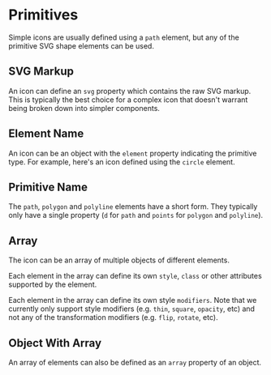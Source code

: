 
# Primitives

Simple icons are usually defined using a `path` element, but any of the
primitive SVG shape elements can be used.

## SVG Markup

An icon can define an `svg` property which contains the raw SVG markup.  This
is typically the best choice for a complex icon that doesn't warrant being
broken down into simpler components.

<Example
  Component={String}
  code={StringSrc}
/>

## Element Name

An icon can be an object with the `element` property indicating the primitive
type. For example, here's an icon defined using the `circle` element.

<Example
  Component={Object}
  code={ObjectSrc}
  expand
/>

## Primitive Name

The `path`, `polygon` and `polyline` elements have a short form.  They
typically only have a single property (`d` for `path` and `points` for
`polygon` and `polyline`).

<Example
  Component={Path}
  code={PathSrc}
  expand
/>

## Array

The icon can be an array of multiple objects of different elements.

<Example
  Component={Array}
  code={ArraySrc}
  expand
/>

Each element in the array can define its own `style`, `class` or other
attributes supported by the element.

<Example
  Component={Badger}
  code={BadgerSrc}
  expand
/>

Each element in the array can define its own style `modifiers`.  Note that
we currently only support style modifiers (e.g. `thin`, `square`, `opacity`, etc)
and not any of the transformation modifiers (e.g. `flip`, `rotate`, etc).

<Example
  Component={Modifiers}
  code={ModifiersSrc}
  expand
/>

## Object With Array

An array of elements can also be defined as an `array` property of an object.

<Example
  Component={ObjArray}
  code={ObjArraySrc}
  expand
/>
